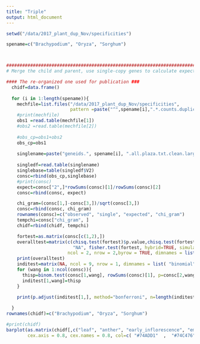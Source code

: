 ```yaml
---
title: "Triple"
output: html_document
---
```


```r
setwd("/data/2017_plant_dup_Nov/specificities")

spename=c("Brachypodium", "Oryza", "Sorghum")



######################################################################################
# Merge the child and parent, use single-copy genes to calculate expectation

#### The re-organized one used for publication ###
  chidf=data.frame()
  
  for (i in 1:length(spename)){
    mechfile=list.files("/data/2017_plant_dup_Nov/specificities", 
                        pattern =paste("^",spename[i],".*.counts.duplicates" ,sep=""))
    #print(mechfile)
    obs1 =read.table(mechfile[1])
    #obs2 =read.table(mechfile[2])
    
    #obs_cp=obs1+obs2
    obs_cp=obs1
    
    singlename=paste("geneids.", spename[i], ".all.plaza.txt.clean.largest" , sep="")
    
    singledf=read.table(singlename)
    singlebase=table(singledf$V2)
    consc=rbind(obs_cp,singlebase)
    #print(consc)
    expect=consc["2",]*rowSums(consc)[1]/rowSums(consc)[2]
    consc=rbind(consc, expect)

    chi_gram=(consc[1,]-consc[3,])/sqrt(consc[3,])
    consc=rbind(consc, chi_gram)
    rownames(consc)=c("observed", "single", "expected", "chi_gram")
    tempchi=consc["chi_gram", ]
    chidf=rbind(chidf, tempchi)

    fortest=as.matrix(consc[c(1,2),])
    overalltest=matrix(c(chisq.test(fortest)$p.value,chisq.test(fortest, simulate.p.value = TRUE)$p.value,
                         "NA", fisher.test(fortest, hybrid=TRUE, simulate.p.value = TRUE)$p.value),
                       ncol = 2, nrow = 2,byrow = TRUE, dimnames = list(c("chi-square", "fisher"), c("p", "sim.p")))
    print(overalltest)
    inditest=matrix(NA, ncol = 9, nrow = 1, dimnames = list( "binomial", colnames(consc)) )
    for (wang in 1:ncol(consc)){
      thisp=binom.test(consc[1,wang], rowSums(consc)[1], p=consc[2,wang]/rowSums(consc)[2])$p.value
      inditest[1,wang]=thisp
    }
    
    print(p.adjust(inditest[1,], method="bonferroni", n=length(inditest[1,])))

  }
rownames(chidf)=c("Brachypodium", "Oryza", "Sorghum")

#print(chidf)
barplot(as.matrix(chidf[,c("leaf", "anther", "early_inflorescence", "emerging_inflorescence", "endosperm", "pistil", "plant_embryo", "seed_5_days_after_pollination", "seed_10_days_after_pollination")]), beside = TRUE,ylim = c(-6,4),
        cex.axis = 0.8, cex.names = 0.8, col=c( "#74ADD1"  ,  "#74C476" , "plum3"),xaxt='n')


```

